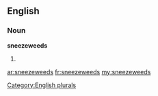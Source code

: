 ==English==

===Noun===
'''sneezeweeds'''

# {{plural of|[[sneezeweed]]}}

[[Category:English plurals]]

[[ar:sneezeweeds]]
[[fr:sneezeweeds]]
[[my:sneezeweeds]]